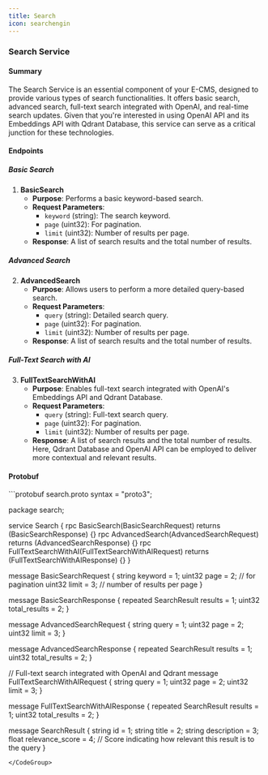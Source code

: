 ```yaml
---
title: Search
icon: searchengin
---
```

### Search Service

#### Summary

The Search Service is an essential component of your E-CMS, designed to provide various types of search functionalities. It offers basic search, advanced search, full-text search integrated with OpenAI, and real-time search updates. Given that you're interested in using OpenAI API and its Embeddings API with Qdrant Database, this service can serve as a critical junction for these technologies.

#### Endpoints

##### Basic Search

1. **BasicSearch**
    - **Purpose**: Performs a basic keyword-based search.
    - **Request Parameters**:
        - `keyword` (string): The search keyword.
        - `page` (uint32): For pagination.
        - `limit` (uint32): Number of results per page.
    - **Response**: A list of search results and the total number of results.

##### Advanced Search

2. **AdvancedSearch**
    - **Purpose**: Allows users to perform a more detailed query-based search.
    - **Request Parameters**:
        - `query` (string): Detailed search query.
        - `page` (uint32): For pagination.
        - `limit` (uint32): Number of results per page.
    - **Response**: A list of search results and the total number of results.

##### Full-Text Search with AI

3. **FullTextSearchWithAI**
    - **Purpose**: Enables full-text search integrated with OpenAI's Embeddings API and Qdrant Database.
    - **Request Parameters**:
        - `query` (string): Full-text search query.
        - `page` (uint32): For pagination.
        - `limit` (uint32): Number of results per page.
    - **Response**: A list of search results and the total number of results. Here, Qdrant Database and OpenAI API can be employed to deliver more contextual and relevant results.


#### Protobuf

<CodeGroup>
```protobuf  search.proto
syntax = "proto3";

package search;

service Search {
  rpc BasicSearch(BasicSearchRequest) returns (BasicSearchResponse) {}
  rpc AdvancedSearch(AdvancedSearchRequest) returns (AdvancedSearchResponse) {}
  rpc FullTextSearchWithAI(FullTextSearchWithAIRequest) returns (FullTextSearchWithAIResponse) {}
}

message BasicSearchRequest {
  string keyword = 1;
  uint32 page = 2; // for pagination
  uint32 limit = 3; // number of results per page
}

message BasicSearchResponse {
  repeated SearchResult results = 1;
  uint32 total_results = 2;
}

message AdvancedSearchRequest {
  string query = 1;
  uint32 page = 2;
  uint32 limit = 3;
}

message AdvancedSearchResponse {
  repeated SearchResult results = 1;
  uint32 total_results = 2;
}

// Full-text search integrated with OpenAI and Qdrant
message FullTextSearchWithAIRequest {
  string query = 1;
  uint32 page = 2;
  uint32 limit = 3;
}

message FullTextSearchWithAIResponse {
  repeated SearchResult results = 1;
  uint32 total_results = 2;
}

message SearchResult {
  string id = 1;
  string title = 2;
  string description = 3;
  float relevance_score = 4; // Score indicating how relevant this result is to the query
}
```
</CodeGroup>